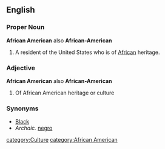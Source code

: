 ==English==
===Proper Noun===
'''African American''' also '''African-American'''
#A resident of the United States who is of [[African]] heritage.
===Adjective===
'''African American''' also '''African-American'''
#Of African American heritage or culture
===Synonyms===
*[[Black]]
*''Archaic.'' [[negro]]

[[category:Culture]]
[[category:African American]]